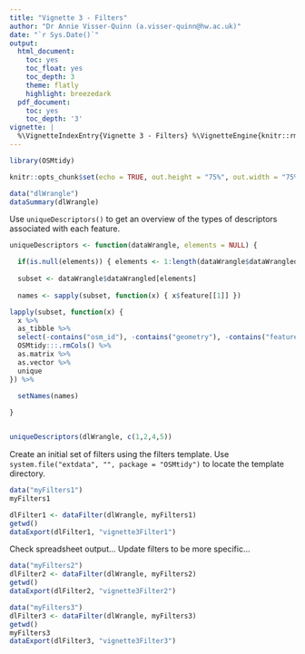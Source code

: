 ```yaml
---
title: "Vignette 3 - Filters"
author: "Dr Annie Visser-Quinn (a.visser-quinn@hw.ac.uk)"
date: "`r Sys.Date()`"
output:
  html_document:
    toc: yes
    toc_float: yes
    toc_depth: 3
    theme: flatly
    highlight: breezedark
  pdf_document:
    toc: yes
    toc_depth: '3'
vignette: |
  %\VignetteIndexEntry{Vignette 3 - Filters} %\VignetteEngine{knitr::rmarkdown} %\VignetteEncoding{UTF-8}
---
```


```r
library(OSMtidy)

knitr::opts_chunk$set(echo = TRUE, out.height = "75%", out.width = "75%")
```

```r
data("dlWrangle")
dataSummary(dlWrangle)
```

Use `uniqueDescriptors()` to get an overview of the types of descriptors associated with each feature.

```r

uniqueDescriptors <- function(dataWrangle, elements = NULL) {

  if(is.null(elements)) { elements <- 1:length(dataWrangle$dataWrangled) }  
  
  subset <- dataWrangle$dataWrangled[elements]
  
  names <- sapply(subset, function(x) { x$feature[[1]] })

lapply(subset, function(x) { 
  x %>%
  as_tibble %>% 
  select(-contains("osm_id"), -contains("geometry"), -contains("feature")) %>% 
  OSMtidy:::.rmCols() %>% 
  as.matrix %>% 
  as.vector %>% 
  unique
}) %>%
  
  setNames(names)

}


uniqueDescriptors(dlWrangle, c(1,2,4,5))

```
Create an initial set of filters using the filters template. Use `system.file("extdata", "", package = "OSMtidy")` to locate the template directory.


```r
data("myFilters1")
myFilters1
```


```r
dlFilter1 <- dataFilter(dlWrangle, myFilters1)
getwd()
dataExport(dlFilter1, "vignette3Filter1")
```
Check spreadsheet output...
Update filters to be more specific...

```r
data("myFilters2")
dlFilter2 <- dataFilter(dlWrangle, myFilters2)
getwd()
dataExport(dlFilter2, "vignette3Filter2")
```


```r
data("myFilters3")
dlFilter3 <- dataFilter(dlWrangle, myFilters3)
getwd()
myFilters3
dataExport(dlFilter3, "vignette3Filter3")
```
